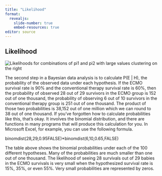 ```yaml
---
title: "Likelihood"
format: 
  revealjs:
    slide-number: true
    embed-resources: true
editor: source
---
```


## Likelihood

![](images/bayes-likelihood.png "Likelihoods for combinations of pi1 and pi2 with large values clustering on the right")

::: notes

The second step in a Bayesian data analysis is to calculate P(E | H), the probability of the observed data under each hypothesis. If the ECMO survival rate is 90% and the conventional therapy survival rate is 60%, then the probability of observed 28 out of 29 survivors in the ECMO group is 152 out of one thousand, the probability of observing 6 out of 10 survivors in the conventional therapy group is 251 out of one thousand. The product of those two probabilities is 38,152 out of one million which we can round to 38 out of one thousand. If you've forgotten how to calculate probabilities like this, that's okay. It involves the binomial distribution, and there are functions in many programs that will produce this calculation for you. In Microsoft Excel, for example, you can use the following formula.

binomdist(28,29,0.95FALSE)*binomdist(6,10,0.65,FALSE)

The table above shows the binomial probabilities under each of the 100 different hypotheses.  Many of the probabilities are much smaller than one out of one thousand. The likelihood of seeing 28 survivals out of 29 babies in the ECMO survivals is very small when the hypothesized survival rate is 15%, 35%, or even 55%. Very small probabilities are represented by zeros.

:::

